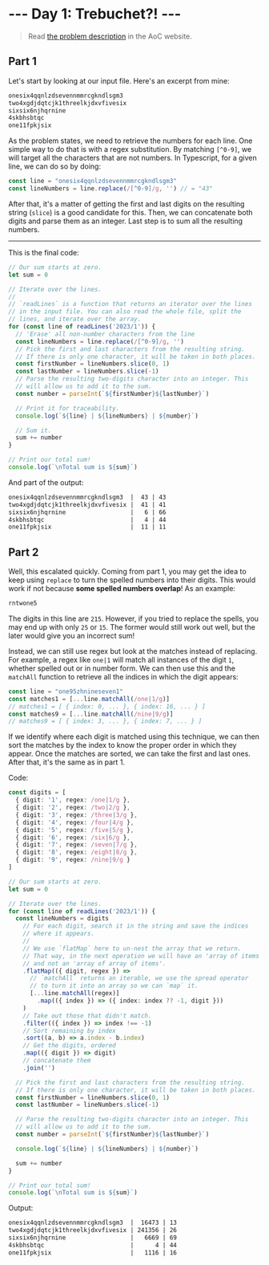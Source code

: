 # --- Day 1: Trebuchet?! ---

> Read [the problem description](https://adventofcode.com/2023/day/1) in the AoC website.

## Part 1

Let's start by looking at our input file. Here's an excerpt from mine:

```txt
onesix4qqnlzdsevennmmrcgkndlsgm3
two4xgdjdqtcjk1threelkjdxvfivesix
sixsix6njhqrnine
4skbhsbtqc
one11fpkjsix
```

As the problem states, we need to retrieve the numbers for each line. One simple way to do that is with a regex substitution. By matching `[^0-9]`, we will target all the characters that are not numbers. In Typescript, for a given line, we can do so by doing:

```ts
const line = "onesix4qqnlzdsevennmmrcgkndlsgm3"
const lineNumbers = line.replace(/[^0-9]/g, '') // = "43"
```

After that, it's a matter of getting the first and last digits on the resulting string (`slice`) is a good candidate for this. Then, we can concatenate both digits and parse them as an integer. Last step is to sum all the resulting numbers.

---

This is the final code:

```ts
// Our sum starts at zero.
let sum = 0

// Iterate over the lines.
//
// `readLines` is a function that returns an iterator over the lines
// in the input file. You can also read the whole file, split the
// lines, and iterate over the array.
for (const line of readLines('2023/1')) {
  // 'Erase' all non-number characters from the line
  const lineNumbers = line.replace(/[^0-9]/g, '')
  // Pick the first and last characters from the resulting string.
  // If there is only one character, it will be taken in both places.
  const firstNumber = lineNumbers.slice(0, 1)
  const lastNumber = lineNumbers.slice(-1)
  // Parse the resulting two-digits character into an integer. This
  // will allow us to add it to the sum.
  const number = parseInt(`${firstNumber}${lastNumber}`)

  // Print it for traceability.
  console.log(`${line} | ${lineNumbers} | ${number}`)

  // Sum it.
  sum += number
}

// Print our total sum!
console.log(`\nTotal sum is ${sum}`)
```

And part of the output:

```txt
onesix4qqnlzdsevennmmrcgkndlsgm3  |  43 | 43
two4xgdjdqtcjk1threelkjdxvfivesix |  41 | 41
sixsix6njhqrnine                  |   6 | 66
4skbhsbtqc                        |   4 | 44
one11fpkjsix                      |  11 | 11
```

## Part 2

Well, this escalated quickly. Coming from part 1, you may get the idea to keep using `replace` to turn the spelled numbers into their digits. This would work if not because **some spelled numbers overlap**! As an example:

```txt
rntwone5
```

The digits in this line are `215`. However, if you tried to replace the spells, you may end up with only `25` or `15`. The former would still work out well, but the later would give you an incorrect sum!

Instead, we can still use regex but look at the matches instead of replacing. For example, a regex like `one|1` will match all instances of the digit `1`, whether spelled out or in number form. We can then use this and the `matchAll` function to retrieve all the indices in which the digit appears:

```ts
const line = "one95zhnineseven1"
const matches1 = [...line.matchAll(/one|1/g)]
// matches1 = [ { index: 0, ... }, { index: 16, ... } ]
const matches9 = [...line.matchAll(/nine|9/g)]
// matches9 = [ { index: 3, ... }, { index: 7, ... } ]
```

If we identify where each digit is matched using this technique, we can then sort the matches by the index to know the proper order in which they appear. Once the matches are sorted, we can take the first and last ones. After that, it's the same as in part 1.

Code:

```ts
const digits = [
  { digit: '1', regex: /one|1/g },
  { digit: '2', regex: /two|2/g },
  { digit: '3', regex: /three|3/g },
  { digit: '4', regex: /four|4/g },
  { digit: '5', regex: /five|5/g },
  { digit: '6', regex: /six|6/g },
  { digit: '7', regex: /seven|7/g },
  { digit: '8', regex: /eight|8/g },
  { digit: '9', regex: /nine|9/g }
]

// Our sum starts at zero.
let sum = 0

// Iterate over the lines.
for (const line of readLines('2023/1')) {
  const lineNumbers = digits
    // For each digit, search it in the string and save the indices
    // where it appears.
    //
    // We use `flatMap` here to un-nest the array that we return.
    // That way, in the next operation we will have an 'array of items'
    // and not an 'array of array of items'.
    .flatMap(({ digit, regex }) =>
      // `matchAll` returns an iterable, we use the spread operator
      // to turn it into an array so we can `map` it.
      [...line.matchAll(regex)]
        .map(({ index }) => ({ index: index ?? -1, digit }))
    )
    // Take out those that didn't match.
    .filter(({ index }) => index !== -1)
    // Sort remaining by index
    .sort((a, b) => a.index - b.index)
    // Get the digits, ordered
    .map(({ digit }) => digit)
    // concatenate them
    .join('')

  // Pick the first and last characters from the resulting string.
  // If there is only one character, it will be taken in both places.
  const firstNumber = lineNumbers.slice(0, 1)
  const lastNumber = lineNumbers.slice(-1)

  // Parse the resulting two-digits character into an integer. This
  // will allow us to add it to the sum.
  const number = parseInt(`${firstNumber}${lastNumber}`)

  console.log(`${line} | ${lineNumbers} | ${number}`)

  sum += number
}

// Print our total sum!
console.log(`\nTotal sum is ${sum}`)
```

Output:

```txt
onesix4qqnlzdsevennmmrcgkndlsgm3  |  16473 | 13
two4xgdjdqtcjk1threelkjdxvfivesix | 241356 | 26
sixsix6njhqrnine                  |   6669 | 69
4skbhsbtqc                        |      4 | 44
one11fpkjsix                      |   1116 | 16
```
